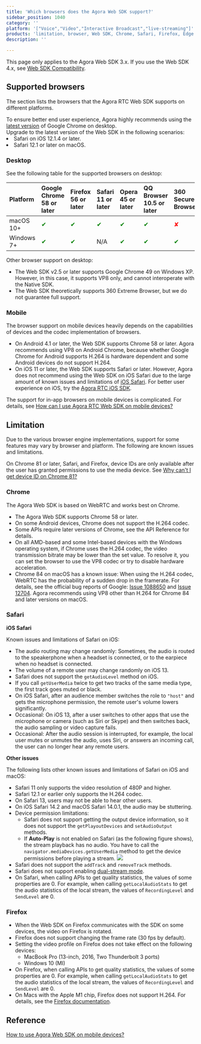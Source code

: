 ```yaml
---
title: 'Which browsers does the Agora Web SDK support?'
sidebar_position: 1040 
category: '' 
platform: '["Voice","Video","Interactive Broadcast","live-streaming"]'
products: 'limitation, browser, Web SDK, Chrome, Safari, Firefox, Edge'   
description: '' 

---
```



<div class="alert note">This page only applies to the Agora Web SDK 3.x. If you use the Web SDK 4.x, see <a href="./web_sdk_compatibility?platform=Web#mobile">Web SDK Compatibility</a>.</div>

## Supported browsers

The section lists the browsers that the Agora RTC Web SDK supports on different platforms.

<div class="alert info">To ensure better end user experience, Agora highly recommends using the <a href="https://www.google.com/chrome/">latest version</a> of Google Chrome on desktop.</div>

<div class="alert info">Upgrade to the latest version of the Web SDK in the following scenarios:<li>Safari on iOS 12.1.4 or later.</li><li>Safari 12.1 or later on macOS.</li></div>

### Desktop

See the following table for the supported browsers on desktop:

| Platform   | Google Chrome 58 or later | Firefox 56 or later | Safari 11 or later | Opera 45 or later | QQ Browser 10.5 or later | 360 Secure Browser | Edge Browser 80 or later |
| :--------- | :------------------------ | :------------------ | :----------------- | :---------------- | :----------------------- | :----------------- | :----------------------- |
| macOS 10+  | <font color="green">✔</font>                         | <font color="green">✔</font>                   | <font color="green">✔</font>                  | <font color="green">✔</font>                 | <font color="green">✔</font>                        | <font color="red">✘</font>                  | <font color="red">✘</font>                        |
| Windows 7+ | <font color="green">✔</font>                         | <font color="green">✔</font>                   | N/A                | <font color="green">✔</font>                 | <font color="green">✔</font>                        | <font color="green">✔</font>                  | <font color="green">✔</font>                        |

Other browser support on desktop:

- The Web SDK v2.5 or later supports Google Chrome 49 on Windows XP. However, in this case, it supports VP8 only, and cannot interoperate with the Native SDK.
- The Web SDK theoretically supports 360 Extreme Browser, but we do not guarantee full support.

### Mobile

The browser support on mobile devices heavily depends on the capabilities of devices and the codec implementation of browsers.

- On Android 4.1 or later, the Web SDK supports Chrome 58 or later. Agora recommends using VP8 on Android Chrome, because whether Google Chrome for Android supports H.264 is hardware dependent and some Android devices do not support H.264.
- On iOS 11 or later, the Web SDK supports Safari or later. However, Agora does not recommend using the Web SDK on iOS Safari due to the large amount of known issues and limitations of [iOS Safari](#ios). For better user experience on iOS, try the [Agora RTC iOS SDK](https://docs.agora.io/en/Interactive%20Broadcast/downloads).

The support for in-app browsers on mobile devices is complicated. For details, see [How can I use Agora RTC Web SDK on mobile devices?](https://docs.agora.io/en/faq/web_on_mobile)

## Limitation
Due to the various browser engine implementations, support for some features may vary by browser and platform. The following are known issues and limitations.

On Chrome 81 or later, Safari, and Firefox, device IDs are only available after the user has granted permissions to use the media device. See [Why can't I get device ID on Chrome 81?](https://docs.agora.io/en/faq/empty_deviceId)
	
### Chrome

The Agora Web SDK is based on WebRTC and works best on Chrome.
- The Agora Web SDK supports Chrome 58 or later.
- On some Android devices, Chrome does not support the H.264 codec.
- Some APIs require later versions of Chrome, see the API Reference for details.
- On all AMD-based and some Intel-based devices with the Windows operating system, if Chrome uses the H.264 codec, the video transmission bitrate may be lower than the set value. To resolve it, you can set the browser to use the VP8 codec or try to disable hardware acceleration.
- Chrome 84 on macOS has a known issue: When using the H.264 codec, WebRTC has the probability of a sudden drop in the framerate. For details, see the official bug reports of Google: [Issue 1088650](https://bugs.chromium.org/p/chromium/issues/detail?id=1088650&q=webrtc%20drop%20component%3ABlink%3EWebRTC%3EVideo&can=2) and [Issue 12704](https://bugs.chromium.org/p/webrtc/issues/detail?id=12704#c3).  Agora recommends using VP8 other than H.264 for Chrome 84 and later versions on macOS.

### Safari

<a name="ios"></a>**iOS Safari**

Known issues and limitations of Safari on iOS:

- The audio routing may change randomly: Sometimes, the audio is routed to the speakerphone when a headset is connected, or to the earpiece when no headset is connected.
- The volume of a remote user may change randomly on iOS 13.
- Safari does not support the `getAudioLevel` method on iOS.
- If you call `getUserMedia` twice to get two tracks of the same media type, the first track goes muted or black.
- On iOS Safari, after an audience member switches the role to `"host"` and gets the microphone permission, the remote user's volume lowers significantly.
- Occasional: On iOS 13, after a user switches to other apps that use the microphone or camera (such as Siri or Skype) and then switches back, the audio sampling or video capture fails.
- Occasional: After the audio session is interrupted, for example, the local user mutes or unmutes the audio, uses Siri, or answers an incoming call, the user can no longer hear any remote users.

**Other issues**

The following lists other known issues and limitations of Safari on iOS and macOS:

- Safari 11 only supports the video resolution of 480P and higher.
- Safari 12.1 or earlier only supports the H.264 codec.
- On Safari 13, users may not be able to hear other users.
- On iOS Safari 14.2 and macOS Safari 14.0.1, the audio may be stuttering.
- Device permission limitations:
  - Safari does not support getting the output device information, so it does not support the `getPlayoutDevices` and `setAudioOutput` methods.
  - If **Auto-Play** is not enabled on Safari (as the following figure shows), the stream playback has no audio. You have to call the `navigator.mediaDevices.getUserMedia` method to get the device permissions before playing a stream.
    ![](https://web-cdn.agora.io/docs-files/1591079062644)
- Safari does not support the `addTrack` and `removeTrack` methods.
- Safari does not support enabling [dual-stream mode](https://docs.agora.io/en/Agora%20Platform/terms?platform=All%20Platforms#dual-stream).
- On Safari, when calling APIs to get quality statistics, the values of some properties are 0. For example, when calling `getLocalAudioStats` to get the audio statistics of the local stream, the values of `RecordingLevel` and `SendLevel` are 0.

### Firefox

- When the Web SDK on Firefox communicates with the SDK on some devices, the video on Firefox is rotated.
- Firefox does not support changing the frame rate (30 fps by default).
- Setting the video profile on Firefox does not take effect on the following devices:
  - MacBook Pro (13-inch, 2016, Two Thunderbolt 3 ports)
  - Windows 10 (MI)
- On Firefox, when calling APIs to get quality statistics, the values of some properties are 0. For example, when calling `getLocalAudioStats` to get the audio statistics of the local stream, the values of `RecordingLevel` and `SendLevel` are 0.
- On Macs with the Apple M1 chip, Firefox does not support H.264. For details, see the [Firefox documentation](https://bugzilla.mozilla.org/show_bug.cgi?id=1686470).

## Reference
[How to use Agora Web SDK on mobile devices?](https://docs.agora.io/en/faq/web_on_mobile)